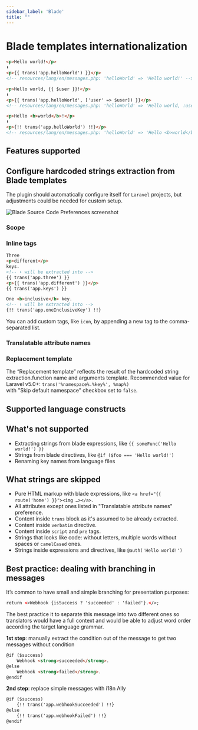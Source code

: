 ```yaml
---
sidebar_label: 'Blade'
title: ""
---
```




# Blade templates internationalization
```html
<p>Hello world!</p>
⬇
<p>{{ trans('app.helloWorld') }}</p>
<!-- resources/lang/en/messages.php: 'helloWorld' => 'Hello world!' -->

<p>Hello world, {{ $user }}!</p>
⬇
<p>{{ trans('app.helloWorld', ['user' => $user]) }}</p>
<!-- resources/lang/en/messages.php: 'helloWorld' => 'Hello world, :user!' -->

<p>Hello <b>world</b>!</p>
⬇
<p>{!! trans('app.helloWorld') !!}</p>
<!-- resources/lang/en/messages.php: 'helloWorld' => 'Hello <b>world</b>!' -->
```

## Features supported
<SupportedFeatures/>


## Configure hardcoded strings extraction from Blade templates

The plugin should automatically configure itself for `Laravel` projects, but adjustments could be needed for custom setup.

![Blade Source Code Preferences screenshot](assets/blade-preferences.png)

### Scope
<Scope fileName=".blade.php"/>

### Inline tags
<InlineTags/>

```html
Three
<p>different</p>
keys.
<!-- ⬇ will be extracted into -->
{{ trans('app.three') }}
<p>{{ trans('app.different') }}</p>
{{ trans('app.keys') }}

One <b>inclusive</b> key.
<!-- ⬇ will be extracted into -->
{!! trans('app.oneInclusiveKey') !!}
```
You can add custom tags, like `icon`, by appending a new tag to the comma-separated list.

### Translatable attribute names
<TranslatableAttribute/>

### Replacement template
The “Replacement template” reflects the result of the hardcoded string extraction.function name and arguments template.
Recommended value for Laravel v5.0+: `trans('%namespace%.%key%', %map%)`<br/>
with "Skip default namespace" checkbox set to `false`.
<ReplacementTemplate mapTemplate="trans('namespace.key', ['foo' => $foo, 'bar' => $bar])"
                     listTemplate="trans('namespace.key', [$foo, $bar])"
                     argsTemplate = "trans('namespace.key', ($foo, $bar))" />

## Supported language constructs
<SupportedConstructs/>

## What's not supported

- Extracting strings from blade expressions, like `{{ someFunc('Hello world!') }}`
- Strings from blade directives, like `@if ($foo === 'Hello world!')`
- Renaming key names from language files


## What strings are skipped

- Pure HTML markup with blade expressions, like `<a href="{{ route('home') }}"><img …></a>`.
- All attributes except ones listed in "Translatable attribute names" preference.
- Content inside `trans` block as it's assumed to be already extracted.
- Content inside `verbatim` directive.
- Content inside `script` and `pre` tags.
- Strings that looks like code: without letters, multiple words without spaces or `camelCased` ones.
- Strings inside expressions and directives, like `@auth('Hello world!')`

## Best practice: dealing with branching in messages

It’s common to have small and simple branching for presentation purposes:
```html
return <>Webhook {isSuccess ? 'succeeded' : 'failed'}.</>;
```
The best practice it to separate this message into two different ones so translators would have a full context and would be able to adjust word order according the target language grammar.

**1st step**: manually extract the condition out of the message to get two messages without condition
```html
@if ($success)
    Webhook <strong>succeeded</strong>.
@else
    Webhook <strong>failed</strong>.
@endif
```

**2nd step**: replace simple messages with i18n Ally
```html
@if ($success)
    {!! trans('app.webhookSucceeded') !!}
@else
    {!! trans('app.webhookFailed') !!}
@endif
```
